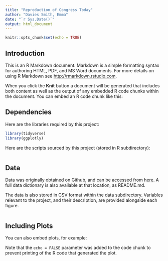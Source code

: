 ```yaml
---
title: "Reproduction of Congress Today"
author: "Davies Smith, Emma"
date: "`r Sys.Date()`"
output: html_document
---
```


```r
knitr::opts_chunk$set(echo = TRUE)
```

## Introduction

This is an R Markdown document. Markdown is a simple formatting syntax for authoring HTML, PDF, and MS Word documents. For more details on using R Markdown see <http://rmarkdown.rstudio.com>.

When you click the **Knit** button a document will be generated that includes both content as well as the output of any embedded R code chunks within the document. You can embed an R code chunk like this:

## Dependencies

Here are the libraries required by this project:
```r
library(tidyverse)
library(ggplotly)
```

Here are the scripts sourced by this project (stored in R subdirectory):
```r

```

## Data

Data was originally obtained on Github, and can be accessed from [here](https://github.com/fivethirtyeight/data/tree/master/congress-demographics). A full data dictionary is also available at that location, as README.md. 

The data is also stored in CSV format within the data subdirectory. Variables relevant to the project, and their description, are provided alongside each figure.

```r

```


## Including Plots

You can also embed plots, for example:



Note that the `echo = FALSE` parameter was added to the code chunk to prevent printing of the R code that generated the plot.
